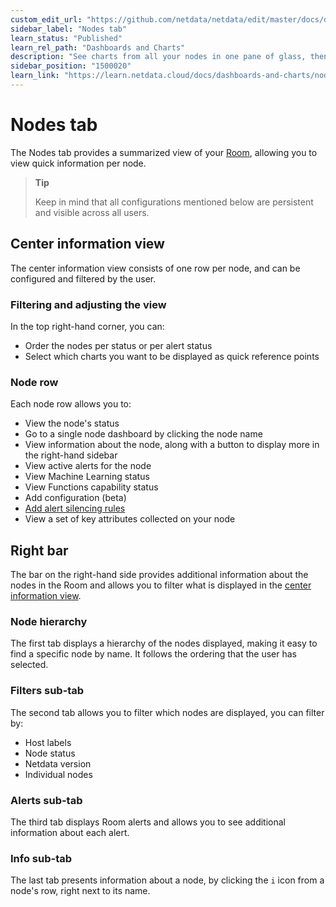 ```yaml
---
custom_edit_url: "https://github.com/netdata/netdata/edit/master/docs/dashboards-and-charts/nodes-tab.md"
sidebar_label: "Nodes tab"
learn_status: "Published"
learn_rel_path: "Dashboards and Charts"
description: "See charts from all your nodes in one pane of glass, then dive in to embedded dashboards for granular troubleshooting of ongoing issues."
sidebar_position: "1500020"
learn_link: "https://learn.netdata.cloud/docs/dashboards-and-charts/nodes-tab"
---
```


# Nodes tab

The Nodes tab provides a summarized view of your [Room](/docs/netdata-cloud/spaces-and-rooms#rooms), allowing you to view quick information per node.

> **Tip**  
>
> Keep in mind that all configurations mentioned below are persistent and visible across all users.

## Center information view

The center information view consists of one row per node, and can be configured and filtered by the user.

### Filtering and adjusting the view

In the top right-hand corner, you can:

- Order the nodes per status or per alert status
- Select which charts you want to be displayed as quick reference points

### Node row

Each node row allows you to:

- View the node's status
- Go to a single node dashboard by clicking the node name
- View information about the node, along with a button to display more in the right-hand sidebar
- View active alerts for the node
- View Machine Learning status
- View Functions capability status
- Add configuration (beta)
- [Add alert silencing rules](/docs/alerts-&-notifications/notifications/centralized-cloud-notifications/manage-alert-notification-silencing-rules)
- View a set of key attributes collected on your node

## Right bar

The bar on the right-hand side provides additional information about the nodes in the Room and allows you to filter what is displayed in the [center information view](#center-information-view).

### Node hierarchy

The first tab displays a hierarchy of the nodes displayed, making it easy to find a specific node by name. It follows the ordering that the user has selected.

### Filters sub-tab

The second tab allows you to filter which nodes are displayed, you can filter by:

- Host labels
- Node status
- Netdata version
- Individual nodes

### Alerts sub-tab

The third tab displays Room alerts and allows you to see additional information about each alert.

### Info sub-tab

The last tab presents information about a node, by clicking the `i` icon from a node's row, right next to its name.
